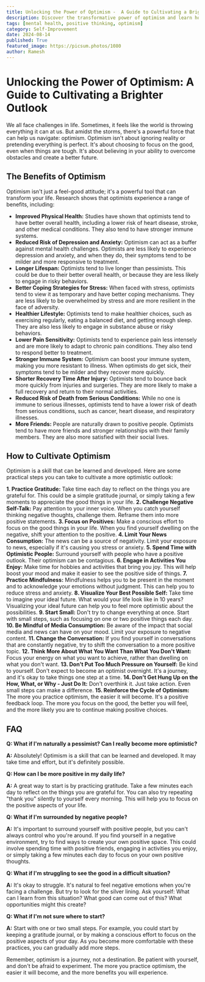 ```yaml
---
title: Unlocking the Power of Optimism -  A Guide to Cultivating a Brighter Outlook
description: Discover the transformative power of optimism and learn how to cultivate a more positive outlook on life. This comprehensive guide explores the benefits of optimism, provides practical tips for developing a more optimistic mindset, and addresses common questions about cultivating a brighter outlook.
tags: [mental health, positive thinking, optimism]
category: Self-Improvement
date: 2024-08-14
published: True
featured_image: https://picsum.photos/1080
author: Ramesh
---
```


#  Unlocking the Power of Optimism: A Guide to Cultivating a Brighter Outlook

We all face challenges in life. Sometimes, it feels like the world is throwing everything it can at us. But amidst the storms, there's a powerful force that can help us navigate: optimism.  Optimism isn't about ignoring reality or pretending everything is perfect. It's about choosing to focus on the good, even when things are tough. It's about believing in your ability to overcome obstacles and create a better future.

## The Benefits of Optimism

Optimism isn't just a feel-good attitude; it's a powerful tool that can transform your life. Research shows that optimists experience a range of benefits, including:

* **Improved Physical Health:** Studies have shown that optimists tend to have better overall health, including a lower risk of heart disease, stroke, and other medical conditions. They also tend to have stronger immune systems.
* **Reduced Risk of Depression and Anxiety:** Optimism can act as a buffer against mental health challenges. Optimists are less likely to experience depression and anxiety, and when they do, their symptoms tend to be milder and more responsive to treatment.
* **Longer Lifespan:**  Optimists tend to live longer than pessimists. This could be due to their better overall health, or because they are less likely to engage in risky behaviors.
* **Better Coping Strategies for Stress:**  When faced with stress, optimists tend to view it as temporary and have better coping mechanisms. They are less likely to be overwhelmed by stress and are more resilient in the face of adversity.
* **Healthier Lifestyle:** Optimists tend to make healthier choices, such as exercising regularly, eating a balanced diet, and getting enough sleep. They are also less likely to engage in substance abuse or risky behaviors.
* **Lower Pain Sensitivity:**  Optimists tend to experience pain less intensely and are more likely to adapt to chronic pain conditions. They also tend to respond better to treatment.
* **Stronger Immune System:**  Optimism can boost your immune system, making you more resistant to illness. When optimists do get sick, their symptoms tend to be milder and they recover more quickly.
* **Shorter Recovery Time After Injury:**  Optimists tend to bounce back more quickly from injuries and surgeries. They are more likely to make a full recovery and return to their normal activities.
* **Reduced Risk of Death from Serious Conditions:**  While no one is immune to serious illnesses, optimists tend to have a lower risk of death from serious conditions, such as cancer, heart disease, and respiratory illnesses.
* **More Friends:**  People are naturally drawn to positive people. Optimists tend to have more friends and stronger relationships with their family members. They are also more satisfied with their social lives.

## How to Cultivate Optimism

Optimism is a skill that can be learned and developed. Here are some practical steps you can take to cultivate a more optimistic outlook:

**1. Practice Gratitude:**  Take time each day to reflect on the things you are grateful for. This could be a simple gratitude journal, or simply taking a few moments to appreciate the good things in your life.
**2. Challenge Negative Self-Talk:**  Pay attention to your inner voice. When you catch yourself thinking negative thoughts, challenge them. Reframe them into more positive statements.
**3. Focus on Positives:**  Make a conscious effort to focus on the good things in your life. When you find yourself dwelling on the negative, shift your attention to the positive.
**4. Limit Your News Consumption:**  The news can be a source of negativity. Limit your exposure to news, especially if it's causing you stress or anxiety.
**5. Spend Time with Optimistic People:**  Surround yourself with people who have a positive outlook. Their optimism can be contagious.
**6. Engage in Activities You Enjoy:**  Make time for hobbies and activities that bring you joy. This will help boost your mood and make it easier to see the positive side of things.
**7. Practice Mindfulness:**  Mindfulness helps you to be present in the moment and to acknowledge your emotions without judgment. This can help you to reduce stress and anxiety.
**8. Visualize Your Best Possible Self:**  Take time to imagine your ideal future. What would your life look like in 10 years? Visualizing your ideal future can help you to feel more optimistic about the possibilities.
**9. Start Small:**  Don't try to change everything at once. Start with small steps, such as focusing on one or two positive things each day.
**10. Be Mindful of Media Consumption:**  Be aware of the impact that social media and news can have on your mood. Limit your exposure to negative content.
**11. Change the Conversation:**  If you find yourself in conversations that are constantly negative, try to shift the conversation to a more positive topic.
**12. Think More About What You Want Than What You Don't Want:**  Focus your energy on what you want to achieve, rather than dwelling on what you don't want.
**13. Don't Put Too Much Pressure on Yourself:**  Be kind to yourself. Don't expect to become an optimist overnight. It's a journey, and it's okay to take things one step at a time.
**14. Don't Get Hung Up on the How, What, or Why - Just Do It:**  Don't overthink it. Just take action. Even small steps can make a difference.
**15. Reinforce the Cycle of Optimism:**  The more you practice optimism, the easier it will become. It's a positive feedback loop. The more you focus on the good, the better you will feel, and the more likely you are to continue making positive choices.

## FAQ

**Q: What if I'm naturally a pessimist? Can I really become more optimistic?**

**A:** Absolutely! Optimism is a skill that can be learned and developed. It may take time and effort, but it's definitely possible.

**Q: How can I be more positive in my daily life?**

**A:**  A great way to start is by practicing gratitude. Take a few minutes each day to reflect on the things you are grateful for. You can also try repeating "thank you" silently to yourself every morning. This will help you to focus on the positive aspects of your life.

**Q: What if I'm surrounded by negative people?**

**A:** It's important to surround yourself with positive people, but you can't always control who you're around. If you find yourself in a negative environment, try to find ways to create your own positive space. This could involve spending time with positive friends, engaging in activities you enjoy, or simply taking a few minutes each day to focus on your own positive thoughts.

**Q: What if I'm struggling to see the good in a difficult situation?**

**A:**  It's okay to struggle. It's natural to feel negative emotions when you're facing a challenge. But try to look for the silver lining. Ask yourself: What can I learn from this situation? What good can come out of this? What opportunities might this create?

**Q: What if I'm not sure where to start?**

**A:**  Start with one or two small steps. For example, you could start by keeping a gratitude journal, or by making a conscious effort to focus on the positive aspects of your day. As you become more comfortable with these practices, you can gradually add more steps.

Remember, optimism is a journey, not a destination. Be patient with yourself, and don't be afraid to experiment. The more you practice optimism, the easier it will become, and the more benefits you will experience.
